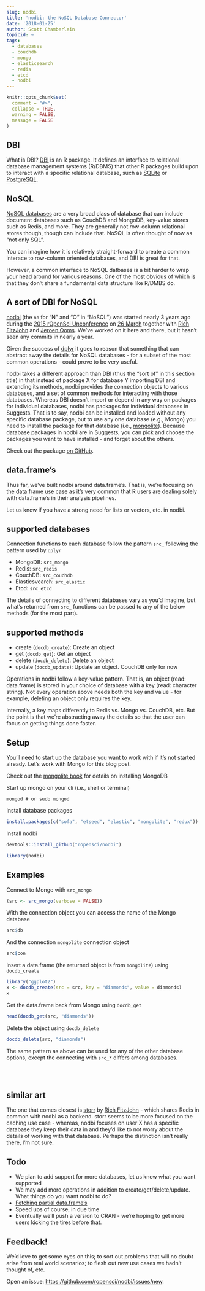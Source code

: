 ```yaml
---
slug: nodbi
title: 'nodbi: the NoSQL Database Connector'
date: '2018-01-25'
author: Scott Chamberlain
topicid: ~
tags:
  - databases
  - couchdb
  - mongo
  - elasticsearch
  - redis
  - etcd
  - nodbi
---
```


```r
knitr::opts_chunk$set(
  comment = "#>",
  collapse = TRUE,
  warning = FALSE,
  message = FALSE
)
```

## DBI

What is DBI? [DBI][] is an R package. It defines an interface to relational database management systems (R/DBMS) that other R packages build upon to interact with a specific relational database, such as [SQLite][] or [PostgreSQL][].

## NoSQL

[NoSQL databases](http://nosql-database.org/) are a very broad class of database that can include document databases such as CouchDB and MongoDB, key-value stores such as Redis, and more. They are generally not row-column relational stores though, though can include that. NoSQL is often thought of now as "not only SQL".

You can imagine how it is relatively straight-forward to create a common interace to row-column oriented databases, and DBI is great for that. 

However, a common interface to NoSQL datbases is a bit harder to wrap your head around for various reasons. One of the most obvious of which is that they don't share a fundamental data structure like R/DMBS do. 

## A sort of DBI for NoSQL

[nodbi][] (the `no` for "N" and "O" in "NoSQL") was started nearly 3 years ago during the [2015 rOpenSci Unconference](https://github.com/ropensci/unconf15) on [26 March](https://github.com/ropensci/nodbi/commits/29340320b28f13e942ae177886d3d6b87366c4c2) together with [Rich FitzJohn](https://github.com/richfitz) and [Jeroen Ooms](https://github.com/jeroen). We've worked on it here and there, but it hasn't seen any commits in nearly a year.

Given the success of [dplyr][] it goes to reason that something that can abstract away the details for NoSQL databases - for a subset of the most common operations - could prove to be very useful. 

nodbi takes a different approach than DBI (thus the "sort of" in this section title) in that instead of package X for database Y importing DBI and extending its methods, nodbi provides the connection objects to various databases, and a set of common methods for interacting with those databases. Whereas DBI doesn't import or depend in any way on packages for individual databases, nodbi has packages for individual databases in Suggests. That is to say, nodbi can be installed and loaded without any specific database package, but to use any one database (e.g., Mongo) you need to install the package for that database (i.e., [mongolite][]). Because database packages in nodbi are in Suggests, you can pick and choose the packages you want to have installed - and forget about the others.

Check out the package [on GitHub][nodbi].

## data.frame's

Thus far, we've built nodbi around data.frame's. That is, we're focusing on the data.frame use case as it's very common that R users are dealing solely with data.frame's in their analysis pipelines. 

Let us know if you have a strong need for lists or vectors, etc. in nodbi. 

## supported databases

Connection functions to each database follow the pattern `src_` following the pattern used by `dplyr`

- MongoDB: `src_mongo`
- Redis: `src_redis`
- CouchDB: `src_couchdb`
- Elasticsvearch: `src_elastic`
- Etcd: `src_etcd`

The details of connecting to different databases vary as you'd imagine, but what's returned from `src_` functions can be passed to any of the below methods (for the most part).

## supported methods

- create (`docdb_create`): Create an object
- get (`docdb_get`): Get an object
- delete (`docdb_delete`): Delete an object
- update (`docdb_update`): Update an object. CouchDB only for now

Operations in nodbi follow a key-value pattern. That is, an object (read: data.frame) is stored in your choice of database with a key (read: character string). Not every operation above needs both the key and value - for example, deleting an object only requires the key.

Internally, a key maps differently to Redis vs. Mongo vs. CouchDB, etc. But the point is that we're abstracting away the details so that the user can focus on getting things done faster.

## Setup

You'll need to start up the database you want to work with if it's not started already. Let's work with Mongo for this blog post. 

Check out the [mongolite book](https://jeroen.github.io/mongolite/) for details on installing MongoDB

Start up mongo on your cli (i.e., shell or terminal)

```
mongod # or sudo mongod
```


Install database packages

```r
install.packages(c("sofa", "etseed", "elastic", "mongolite", "redux"))
```

Install nodbi

```r
devtools::install_github("ropensci/nodbi")
```

```r
library(nodbi)
```

## Examples

Connect to Mongo with `src_mongo`

```r
(src <- src_mongo(verbose = FALSE))
```

With the connection object you can access the name of the Mongo database

```r
src$db
```

And the connection `mongolite` connection object 

```r
src$con
```

Insert a data.frame (the returned object is from `mongolite`) using `docdb_create`

```r
library("ggplot2")
x <- docdb_create(src = src, key = "diamonds", value = diamonds)
x
```

Get the data.frame back from Mongo using `docdb_get`

```r
head(docdb_get(src, "diamonds"))
```

Delete the object using `docdb_delete`

```r
docdb_delete(src, "diamonds")
```


The same pattern as above can be used for any of the other database options, except the connecting with `src_*` differs among databases. 


<br><br>

## similar art

The one that comes closest is [storr][] by [Rich FitzJohn](https://github.com/richfitz) - which shares Redis in common with nodbi as a backend. storr seems to be more focused on the caching use case - whereas, nodbi focuses on user X has a specific database they keep their data in and they'd like to not worry about the details of working with that database. Perhaps the distinction isn't really there, I'm not sure.


## Todo

- We plan to add support for more databases, let us know what you want supported
- We may add more operations in addition to create/get/delete/update. What things do you want nodbi to do?
- [Fetching partial data.frame's](https://github.com/ropensci/nodbi/issues/10)
- Speed ups of course, in due time
- Eventually we'll push a version to CRAN - we're hoping to get more users kicking the tires before that.


## Feedback!

We'd love to get some eyes on this; to sort out problems that will no doubt arise from real world scenarios; to flesh out new use cases we hadn't thought of, etc. 

Open an issue: <https://github.com/ropensci/nodbi/issues/new>.



[DBI]: https://cran.r-project.org/web/packages/DBI/
[nodbi]: https://github.com/ropensci/nodbi
[SQLite]: https://sqlite.org/
[PostgreSQL]: https://www.postgresql.org/
[dplyr]: https://cran.r-project.org/web/packages/dplyr/
[mongolite]: https://cran.r-project.org/web/packages/mongolite/
[storr]: https://github.com/richfitz/storr
